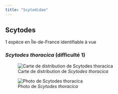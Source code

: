 ```yaml
---
title: "Scytodidae"
---
```




## Scytodes

1 espèce en Île-de-France identifiable à vue



### *Scytodes thoracica* (difficulté 1)

![Carte de distribution de *Scytodes thoracica*](https://asfra.fr/Site/User_pages/Atlas/LR_ASFRA_Scytodidae_Scytodes%20thoracica_2022-03-10.jpeg)

![Photo de *Scytodes thoracica*](chemin/vers/photo.jpg)



